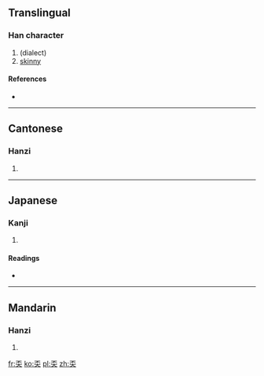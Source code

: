 ==Translingual==

===Han character===
{{Han char|rn=37|rad=大|as=04|sn=7|four=1043<sub>9</sub>|canj=一火大 (MFK)}}

# (dialect)
# [[skinny]]

====References====
* {{Han ref|kx=0250.161|dkj=05872|dj=0510.030|hdz=10529.080|uh=5940|ud=22848|bh=CAB1|bd=51889}}

----

==Cantonese==

===Hanzi===
{{yue-hanzi|jyut=|y=ngan1}}

# {{defn|lang=yue|sort=大04}}

----

==Japanese==

===Kanji===
{{ja-kanji|grade=|rs=大04}}

# {{defn|lang=ja|sort=大04}}

====Readings====
* {{ja-readings|on=[[ぼう]] (bō)|kun=[[やせる]] (yaseru)}}

----

==Mandarin==

===Hanzi===
{{cmn-hanzi|pin=[[ēn]] ([[en1]]), [[máng]] ([[mang2]])|wg=en<sup>1</sup>, mang<sup>2</sup>}}

# {{defn|lang=cmn|sort=大04}}

[[fr:奀]]
[[ko:奀]]
[[pl:奀]]
[[zh:奀]]